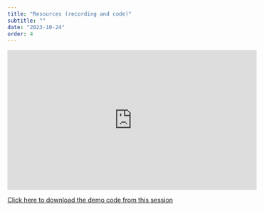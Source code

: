 ```yaml
---
title: "Resources (recording and code)"
subtitle: ""
date: "2023-10-24"
order: 4
---
```


<!-- Materials will be distributed sooner to the event. -->

<iframe width="560" height="315" src="https://www.youtube.com/embed/thuRmh-nEyY?si=u17DY-3A_GlHuAvP" title="YouTube video player" frameborder="0" allow="accelerometer; autoplay; clipboard-write; encrypted-media; gyroscope; picture-in-picture; web-share" allowfullscreen></iframe>

[Click here to download the demo code from this session](../../demo/day2.R)